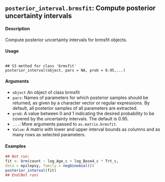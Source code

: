 ## ``posterior_interval.brmsfit``: Compute posterior uncertainty intervals

#### Description 
Compute posterior uncertainty intervals for brmsfit objects.

#### Usage
<pre><code>
## S3 method for class 'brmsfit'
posterior_interval(object, pars = NA, prob = 0.95,...)
</code></pre>

#### Arguments
* ``object`` An object of class brmsfit
* ``pars``: Names of parameters for which posterior samples should be returned, as given by a character vector or regular expressions. By default, all posterior samples of all parameters are extracted.
* ``prob``: A value between 0 and 1 indicating the desired probability to be covered by the uncertainty intervals. The default is 0.95.
* ``...``: More arguments passed to ``as.matrix.brmsfit``.
* ``Value``: A matrix with lower and upper interval bounds as columns and as many rows as selected parameters.

#### Examples
```r
## Not run:
fit <- brm(count ~ log_Age_c + log_Base4_c * Trt_c,
data = epilepsy, family = negbinomial())
posterior_interval(fit)
## End(Not run)
```
